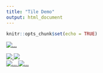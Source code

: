 ```yaml
---
title: "Tile Demo"
output: html_document
---
```


```r
knitr::opts_chunk$set(echo = TRUE)
```


<div class="col col-md-6 text-right" style="padding-right:0px;">
  <a href="q_what-hear.html"> 
  <img src="figs/tile_infographic.png" alt="...">
  <!--h3>What did we hear?</h3>
  <p>Natural and man-made noise from various sources...</p-->
  </a>
</div>
<div class="col col-md-6 text-left">

  <div class="row">
  <a href="q_how-listen.html">
  <!--h3>How did we listen?</h3>
  <p>Using acoustic receivers...</p-->
  <img src="figs/tile_fulmar.png">
  </a>
  <a href="q_what-measure.html"> 
  <!--h3>What did we measure?</h3>
  <p>Measuring sound levels at different octaves over time...</p-->
  <img src="figs/tile_streamgraph.png">
  </a>
  </div>
  
  <div class="row">
  <a href="q_how-far.html"> 
  <img src="figs/tile_tbd.png" alt="...">
  <!--h3>How far could we hear?</h3>
  <p>Based on sound profile of water...</p-->
  </a>
  <a href="q_what-learn.html"> 
  <img src="figs/tile_map.png" alt="...">
  <!--h3>What did we learn?</h3>
  <p>How do we advise human activities...</p-->
  </a>
  </div>
</div>


